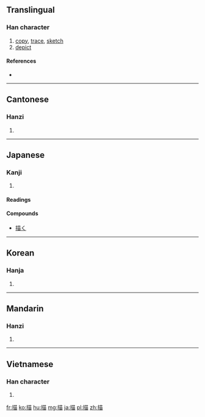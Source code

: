 ==Translingual==

===Han character===
{{Han char|rn=64|rad=手|as=08|sn=11|four=5406<sub>0</sub>|canj=手廿田 (QTW)|ids=⿰[[扌]][[苗]]}}

# [[copy]], [[trace]], [[sketch]]
# [[depict]]

====References====
* {{Han ref|kx=0441.170|dkj=12339|dj=0792.130|hdz=31892.030|uh=63CF|ud=25551|bh=B479|bd=46201}}

----

==Cantonese==

===Hanzi===
{{yue-hanzi|jyut=miu4|y=miu4}}

# {{defn|lang=yue|sort=手08}}

----

==Japanese==

===Kanji===
{{ja-kanji|grade=c|rs=手08}}

# {{defn|lang=ja|sort=手08}}

====Readings====
{{ja-readings|goon=[[みょう]] (myō)|kanon=[[びょう]] (byō)|kun=[[えがく]] (egaku), [[かく]] (kaku)}}

====Compounds====
* [[描く]]

----

==Korean==

===Hanja===
{{ko-hanja|hangeul=묘|eumhun=|rv=myo|mr=myo|y=myo}}

# {{defn|lang=ko|sort=手08}}

----

==Mandarin==

===Hanzi===
{{cmn-hanzi|pin=[[miáo]] ([[miao2]]), [[dī]] ([[di1]]), [[dǐ]] ([[di3]]), [[shí]] ([[shi2]])|wg=miao<sup>2</sup>, ti<sup>1</sup>, ti<sup>3</sup>, shih<sup>2</sup>}}

# {{defn|lang=cmn|sort=手08}}

----

==Vietnamese==

===Han character===
{{vi-hantu|[[miêu]]|rs=手08}}

# {{defn|lang=vi|sort=手08}}

[[fr:描]]
[[ko:描]]
[[hu:描]]
[[mg:描]]
[[ja:描]]
[[pl:描]]
[[zh:描]]